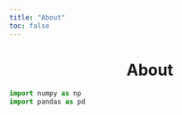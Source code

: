 ```yaml
---
title: "About"
toc: false
---
```


<h1><center>About</center></h1>

```python
import numpy as np
import pandas as pd
```